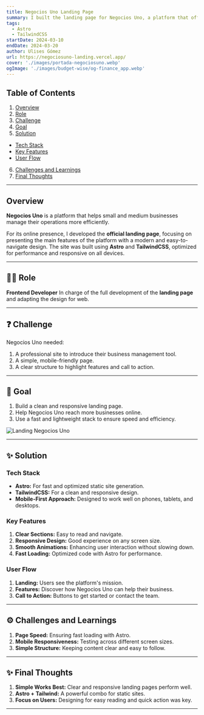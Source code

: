 ```yaml
---
title: Negocios Uno Landing Page
summary: I built the landing page for Negocios Uno, a platform that offers business management solutions for small and medium enterprises. The site presents the product's features in a clean, responsive, and professional design.
tags:
  - Astro
  - TailwindCSS
startDate: 2024-03-10
endDate: 2024-03-20
author: Ulises Gómez
url: https://negociosuno-landing.vercel.app/
cover: './images/portada-negociosuno.webp'
ogImage: './images/budget-wise/og-finance_app.webp'
---
```


## Table of Contents
1. [Overview](#overview)
2. [Role](#role)
3. [Challenge](#challenge)
4. [Goal](#goal)
5. [Solution](#solution)
- [Tech Stack](#tech-stack)
- [Key Features](#key-features)
- [User Flow](#user-flow)
6. [Challenges and Learnings](#challenges-and-learnings)
7. [Final Thoughts](#final-thoughts)

---

## Overview
**Negocios Uno** is a platform that helps small and medium businesses manage their operations more efficiently.

For its online presence, I developed the **official landing page**, focusing on presenting the main features of the platform with a modern and easy-to-navigate design. The site was built using **Astro** and **TailwindCSS**, optimized for performance and responsive on all devices.

---

## 👨‍💻 Role
**Frontend Developer**
In charge of the full development of the **landing page** and adapting the design for web.

---

## ❓ Challenge
Negocios Uno needed:
1. A professional site to introduce their business management tool.
2. A simple, mobile-friendly page.
3. A clear structure to highlight features and call to action.

---

## 🎯 Goal
1. Build a clean and responsive landing page.
2. Help Negocios Uno reach more businesses online.
3. Use a fast and lightweight stack to ensure speed and efficiency.

![Landing Negocios Uno](./images/budget-wise/finance1.webp)

---

## ✨ Solution

### Tech Stack
- **Astro:** For fast and optimized static site generation.
- **TailwindCSS:** For a clean and responsive design.
- **Mobile-First Approach:** Designed to work well on phones, tablets, and desktops.

### Key Features
1. **Clear Sections:** Easy to read and navigate.
2. **Responsive Design:** Good experience on any screen size.
3. **Smooth Animations:** Enhancing user interaction without slowing down.
4. **Fast Loading:** Optimized code with Astro for performance.

### User Flow
1. **Landing:** Users see the platform's mission.
2. **Features:** Discover how Negocios Uno can help their business.
3. **Call to Action:** Buttons to get started or contact the team.

---

## ⚙️ Challenges and Learnings
1. **Page Speed:** Ensuring fast loading with Astro.
2. **Mobile Responsiveness:** Testing across different screen sizes.
3. **Simple Structure:** Keeping content clear and easy to follow.

---

## ✨ Final Thoughts
1. **Simple Works Best:** Clear and responsive landing pages perform well.
2. **Astro + Tailwind:** A powerful combo for static sites.
3. **Focus on Users:** Designing for easy reading and quick action was key.

---
